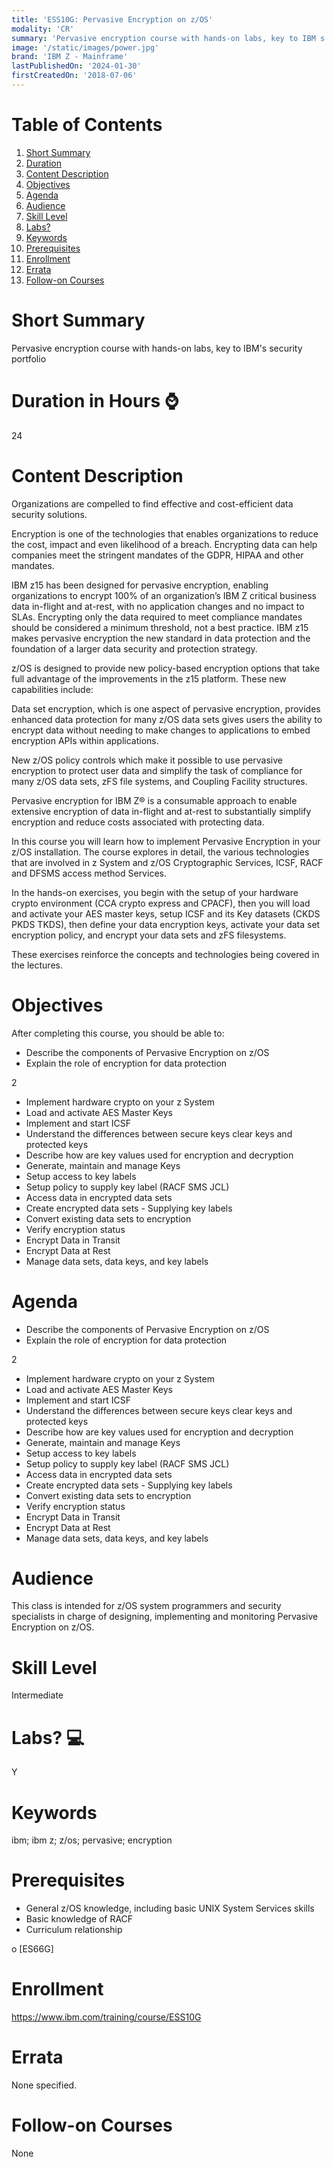 ```yaml
---
title: 'ESS10G: Pervasive Encryption on z/OS'
modality: 'CR'
summary: 'Pervasive encryption course with hands-on labs, key to IBM s security portfolio'
image: '/static/images/power.jpg'
brand: 'IBM Z - Mainframe'
lastPublishedOn: '2024-01-30'
firstCreatedOn: '2018-07-06'
---
```

# Table of Contents
1.  [Short Summary](#short-summary)
2.  [Duration](#duration-in-hours-)
3.  [Content Description](#content-description)
4.  [Objectives](#objectives)
5.  [Agenda](#agenda)
6.  [Audience](#audience)
7.  [Skill Level](#skill-level)
8.  [Labs?](#labs-)
9.  [Keywords](#keywords)
10. [Prerequisites](#prerequisites)
11. [Enrollment](#enrollment)
12. [Errata](#errata)
13. [Follow-on Courses](#follow-on-courses)

# Short Summary
Pervasive encryption course with hands-on labs, key to IBM's security portfolio

# Duration in Hours ⌚
24

# Content Description
Organizations are compelled to find effective and cost-efficient data security solutions.

Encryption is one of the technologies that enables organizations to reduce the cost, impact and even likelihood of a breach. Encrypting data can help companies meet the stringent mandates of the GDPR, HIPAA and other mandates.

IBM z15 has been designed for pervasive encryption, enabling organizations to encrypt 100% of an organization’s IBM Z critical business data in-flight and at-rest, with no application changes and no impact to SLAs. Encrypting only the data required to meet compliance mandates should be considered a minimum threshold, not a best practice. IBM z15 makes pervasive encryption the new standard in data protection and the foundation of a larger data security and protection strategy.

z/OS is designed to provide new policy-based encryption options that take full advantage of the improvements in the z15 platform. These new capabilities include:

Data set encryption, which is one aspect of pervasive encryption, provides enhanced data protection for many z/OS data sets gives users the ability to encrypt data without needing to make changes to applications to embed encryption APIs within applications.

New z/OS policy controls which make it possible to use pervasive encryption to protect user data and simplify the task of compliance for many z/OS data sets, zFS file systems, and Coupling Facility structures.

Pervasive encryption for IBM Z® is a consumable approach to enable extensive encryption of data in-flight and at-rest to substantially simplify encryption and reduce costs associated with protecting data.

In this course you will learn how to implement Pervasive Encryption in your z/OS installation. The course explores in detail, the various technologies that are involved in z System and z/OS Cryptographic Services, ICSF, RACF and DFSMS access method Services.

In the hands-on exercises, you begin with the setup of your hardware crypto environment (CCA crypto express and CPACF), then you will load and activate your AES master keys, setup ICSF and its Key datasets (CKDS PKDS TKDS), then define your data encryption keys, activate your data set encryption policy, and encrypt your data sets and zFS filesystems.

These exercises reinforce the concepts and technologies being covered in the lectures.



# Objectives
After completing this course, you should be able to:


* Describe the components of Pervasive Encryption on z/OS
* Explain the role of encryption for data protection


2


* Implement hardware crypto on your z System
* Load and activate AES Master Keys
* Implement and start ICSF
* Understand the differences between secure keys clear keys and protected keys
* Describe how are key values used for encryption and decryption
* Generate, maintain and manage Keys
* Setup access to key labels
* Setup policy to supply key label (RACF SMS JCL)
* Access data in encrypted data sets
* Create encrypted data sets - Supplying key labels
* Convert existing data sets to encryption
* Verify encryption status
* Encrypt Data in Transit
* Encrypt Data at Rest
* Manage data sets, data keys, and key labels


# Agenda
* Describe the components of Pervasive Encryption on z/OS
* Explain the role of encryption for data protection

2

* Implement hardware crypto on your z System
* Load and activate AES Master Keys
* Implement and start ICSF
* Understand the differences between secure keys clear keys and protected keys
* Describe how are key values used for encryption and decryption
* Generate, maintain and manage Keys
* Setup access to key labels
* Setup policy to supply key label (RACF SMS JCL)
* Access data in encrypted data sets
* Create encrypted data sets - Supplying key labels
* Convert existing data sets to encryption
* Verify encryption status
* Encrypt Data in Transit
* Encrypt Data at Rest
* Manage data sets, data keys, and key labels


# Audience
This class is intended for z/OS system programmers and security specialists in charge of designing, implementing and monitoring Pervasive Encryption on z/OS.



# Skill Level
Intermediate

# Labs? 💻
Y

# Keywords
ibm; ibm z; z/os; pervasive; encryption

# Prerequisites
* General z/OS knowledge, including basic UNIX System Services skills
* Basic knowledge of RACF
* Curriculum relationship


o [ES66G]


# Enrollment
https://www.ibm.com/training/course/ESS10G

# Errata
None specified.

# Follow-on Courses
None

